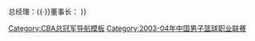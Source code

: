 {{Navbox with collapsible groups
| name = 2003-04赛季CBA总冠军
| titlestyle = background:#332C2B;color:#FFEF02
| title = [[广东宏远篮球俱乐部|{{color|#FFEF02|广东华南虎（广东宏远药业）}}]] [[2004年CBA总决赛|{{color|#FFEF02|2003-04赛季CBA总冠军}}]]
| state = {{{state|autocollapse}}}
| selected = {{{1|}}}
| listclass = hlist
| groupstyle = background:#332C2B;color:#FFEF02
| group1 = 总决赛报名球员
| abbr1 = 1
| list1 = 
* 4 [[杜锋]]
* 5 [[张博雨]]
* 6 [[张永刚 (篮球运动员)|张永刚]]
* 8 [[朱芳雨]]
* 9 [[易建聯]]
* 11 [[李群 (运动员)|李群]]
* 12 [[宋希]]
* 14 [[王仕鹏]]
* 15 [[积臣]]
* 16 [[陈大伟 (篮球运动员)|陈大伟]]
* 17 [[张喆]]
* 30 {{Le|拉龙·普罗菲特|Laron Profit}}
* 34 [[布兰特·兰保]]
| group2 = 其他球员
| abbr2 = 2
| list2 = 
* 10 [[林力]]
* 13 [[季乐]]
| belowstyle = background:#332C2B;color:#FFEF02
| below = 主教练：[[李春江|{{color|#FFEF02|李春江}}]]{{·}}总经理：[[陈海涛|{{color|#FFEF02|陈海涛}}]]{{·}}董事长：[[陈林 (1940年)|{{color|#FFEF02|陈林}}]]
}}<noinclude>
[[Category:CBA总冠军导航模板]]
[[Category:2003-04年中国男子篮球职业联赛]]
</noinclude>
